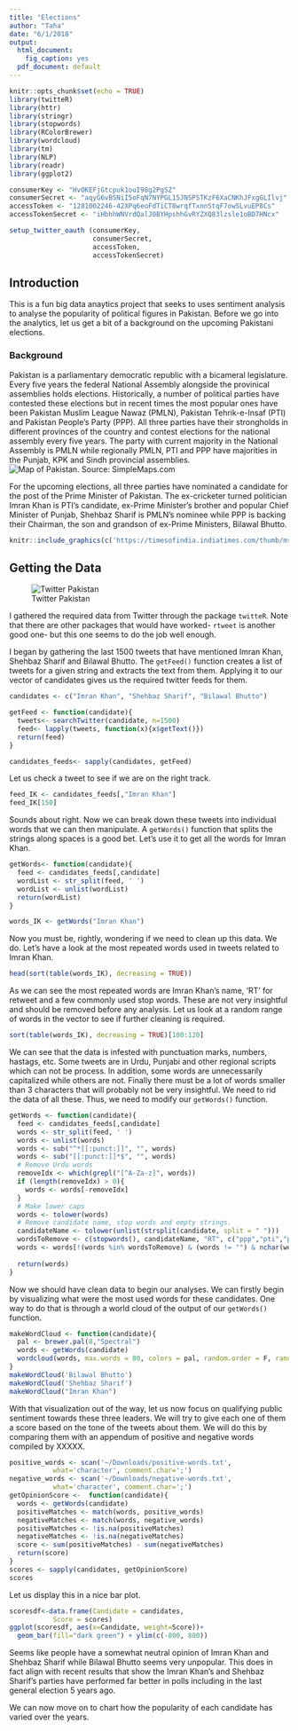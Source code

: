 ```yaml
---
title: "Elections"
author: "Taha"
date: "6/1/2018"
output:
  html_document: 
    fig_caption: yes
  pdf_document: default
---
```


```r
knitr::opts_chunk$set(echo = TRUE)
library(twitteR)
library(httr)
library(stringr)
library(stopwords)
library(RColorBrewer)
library(wordcloud)
library(tm)
library(NLP)
library(readr)
library(ggplot2)

consumerKey <- "HvOKEFjGtcpuk1ouI98g2PgSZ"
consumerSecret <- "aqyG6vBSNiI5oFqN7NYPGL15JNSPSTKzF6XaCNKhJFxgGLIlvj"
accessToken <- "1281002246-42XPq6eoFdTiCT8wrqfTxnnStqF7owSLvuEP8Cs"
accessTokenSecret <- "iHbhhWNVrdQalJ0BYHpshhGvRYZXQ83lzsle1oBD7HNcx"

setup_twitter_oauth (consumerKey, 
                     consumerSecret, 
                     accessToken, 
                     accessTokenSecret)

```

## Introduction

This is a fun big data anaytics project that seeks to uses sentiment analysis to analyse the popularity of political figures in Pakistan. Before we go into the analytics, let us get a bit of a background on the upcoming Pakistani elections. 

### Background

Pakistan is a parliamentary democratic republic with a bicameral legislature. Every five years the federal National Assembly alongside the provinical assemblies holds elections. Historically, a number of political parties have contested these elections but in recent times the most popular ones have been Pakistan Muslim League Nawaz (PMLN), Pakistan Tehrik-e-Insaf (PTI) and Pakistan People's Party (PPP). All three parties have their strongholds in different provinces of the country and contest elections for the national assembly every five years. The party with current majority in the National Assembly is PMLN while regionally PMLN, PTI and PPP have majorities in the Punjab, KPK and Sindh provincial assemblies.
![Map of Pakistan. Source: SimpleMaps.com](https://simplemaps.com/static/svg/pk/pk.svg)


For the upcoming elections, all three parties have nominated a candidate for the post of the Prime Minister of Pakistan. The ex-cricketer turned politician Imran Khan is PTI's candidate, ex-Prime Minister's brother and popular Chief Minister of Punjab, Shehbaz Sharif is PMLN's nominee while PPP is backing their Chairman, the son and grandson of ex-Prime Ministers, Bilawal Bhutto.
```r
knitr::include_graphics(c('https://timesofindia.indiatimes.com/thumb/msid-63286527,width-400,resizemode-4/63286527.jpg','https://timesofindia.indiatimes.com/thumb/msid-62438429,width-400,resizemode-4/62438429.jpg','https://timesofislamabad.com/digital_images/medium/2017-04-04/bilawal-bhutto-lashes-out-at-pml-n-1513928280-5884.jpg'))
```




## Getting the Data

![Twitter Pakistan](519438473b08e0ebbe17f53e6fdec950.jpg)

I gathered the required data from Twitter through the package `twitteR`. Note that there are other packages that would have worked- `rtweet` is another good one- but this one seems to do the job well enough.

I began by gathering the last 1500 tweets that have mentioned Imran Khan, Shehbaz Sharif and Bilawal Bhutto. The `getFeed()` function creates a list of tweets for a given string and extracts the text from them. Applying it to our vector of candidates gives us the required twitter feeds for them.

```r
candidates <- c("Imran Khan", "Shehbaz Sharif", "Bilawal Bhutto")

getFeed <- function(candidate){
  tweets<- searchTwitter(candidate, n=1500)
  feed<- lapply(tweets, function(x){x$getText()})
  return(feed)
}

candidates_feeds<- sapply(candidates, getFeed)
```

Let us check a tweet to see if we are on the right track.
```r
feed_IK <- candidates_feeds[,"Imran Khan"]
feed_IK[150]
```
Sounds about right. Now we can break down these tweets into individual words that we can then manipulate. A `getWords()` function that splits the strings along spaces is a good bet. Let's use it to get all the words for Imran Khan.

```r
getWords<- function(candidate){
  feed <- candidates_feeds[,candidate]
  wordList <- str_split(feed, ' ')
  wordList <- unlist(wordList)
  return(wordList)
}

words_IK <- getWords("Imran Khan")
```

Now you must be, rightly, wondering if we need to clean up this data. We do. Let's have a look at the most repeated words used in tweets related to Imran Khan.

```r
head(sort(table(words_IK), decreasing = TRUE))
```
As we can see the most repeated words are Imran Khan's name, 'RT' for retweet and a few commonly used stop words. These are not very insightful and should be removed before any analysis. Let us look at a random range of words in the vector to see if further cleaning is required.
```r
sort(table(words_IK), decreasing = TRUE)[100:120]
```
We can see that the data is infested with punctuation marks, numbers, hastags, etc. Some tweets are in Urdu, Punjabi and other regional scripts which can not be process. In addition, some words are unnecessarily capitalized while others are not. Finally there must be a lot of words smaller than 3 characters that will probably not be very insightful. We need to rid the data of all these.
Thus, we need to modify our `getWords()` function.
```r

getWords <- function(candidate){
  feed <- candidates_feeds[,candidate]
  words <- str_split(feed, ' ')
  words <- unlist(words)
  words <- sub("^*[[:punct:]]", "", words)
  words <- sub("[[:punct:]]*$", "", words)
  # Remove Urdu words
  removeIdx <- which(grepl("[^A-Za-z]", words))
  if (length(removeIdx) > 0){
    words <- words[-removeIdx]  
  }
  # Make lower caps
  words <- tolower(words)
  # Remove candidate name, stop words and empty strings.
  candidateName <- tolower(unlist(strsplit(candidate, split = " ")))
  wordsToRemove <- c(stopwords(), candidateName, "RT", c("ppp","pti","pmln", "chairman"))
  words <- words[!(words %in% wordsToRemove) & (words != "") & nchar(words)>2]
  
  return(words)
}
```
Now we should have clean data to begin our analyses. We can firstly begin by visualizing what were the most used words for these candidates. One way to do that is through a world cloud of the output of our `getWords()` function.
```r
makeWordCloud <- function(candidate){
  pal <- brewer.pal(8,"Spectral")
  words <- getWords(candidate)
  wordcloud(words, max.words = 80, colors = pal, random.order = F, random.color = F, scale=c(3.5,0.1))
}
makeWordCloud('Bilawal Bhutto')
makeWordCloud('Shehbaz Sharif')
makeWordCloud("Imran Khan")
```

With that visualization out of the way, let us now focus on qualifying public sentiment towards these three leaders. We will try to give each one of them a score based on the tone of the tweets about them. We will do this by comparing them with an appendum of positive and negative words compiled by XXXXX.

```r

positive_words <- scan('~/Downloads/positive-words.txt',
           what='character', comment.char=';')
negative_words <- scan('~/Downloads/negative-words.txt',
           what='character', comment.char=';')
getOpinionScore <-  function(candidate){
  words <- getWords(candidate)
  positiveMatches <- match(words, positive_words)
  negativeMatches <- match(words, negative_words)
  positiveMatches <- !is.na(positiveMatches)
  negativeMatches <- !is.na(negativeMatches)
  score <- sum(positiveMatches) - sum(negativeMatches)
  return(score)
}
scores <- sapply(candidates, getOpinionScore)
scores
```
Let us display this in a nice bar plot.
```r
scoresdf<-data.frame(Candidate = candidates, 
           Score = scores) 
ggplot(scoresdf, aes(x=Candidate, weight=Score))+
  geom_bar(fill="dark green") + ylim(c(-800, 800))

```

Seems like people have a somewhat neutral opinion of Imran Khan and Shehbaz Sharif while Bilawal Bhutto seems very unpopular. This does in fact align with recent results that show the Imran Khan's and Shehbaz Sharif's parties have performed far better in polls including in the last general election 5 years ago.

We can now move on to chart how the popularity of each candidate has varied over the years.

```r

```

